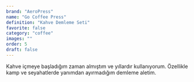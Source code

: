 ```yaml
---
brand: "AeroPress"
name: "Go Coffee Press"
definition: "Kahve Demleme Seti"
favorite: false
category: "coffee"
images: ""
order: 5
draft: false
---
```


Kahve içmeye başladığım zaman almıştım ve yıllardır kullanıyorum. Özellikle kamp ve seyahatlerde yanımdan ayırmadığım demleme aletim.
